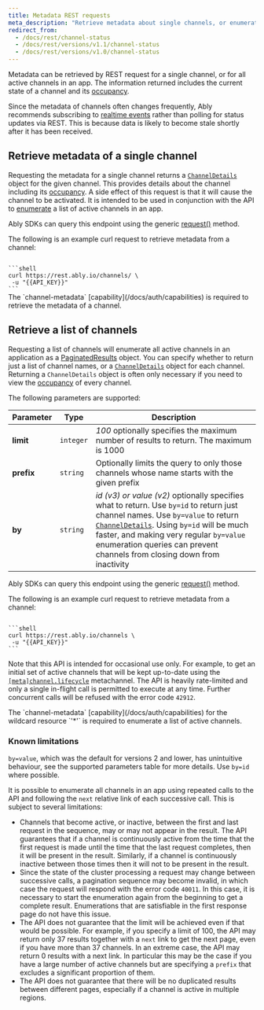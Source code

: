 ```yaml
---
title: Metadata REST requests
meta_description: "Retrieve metadata about single channels, or enumerate through all active channels via REST requests."
redirect_from:
  - /docs/rest/channel-status
  - /docs/rest/versions/v1.1/channel-status
  - /docs/rest/versions/v1.0/channel-status
---
```


Metadata can be retrieved by REST request for a single channel, or for all active channels in an app. The information returned includes the current state of a channel and its [occupancy](/docs/presence-occupancy/occupancy).

Since the metadata of channels often changes frequently, Ably recommends subscribing to [realtime events](/docs/metadata-stats/metadata/subscribe) rather than polling for status updates via REST. This is because data is likely to become stale shortly after it has been received.

## Retrieve metadata of a single channel <a id="single"/>

Requesting the metadata for a single channel returns a [`ChannelDetails`](/docs/api/realtime-sdk/channel-metadata#channel-details) object for the given channel. This provides details about the channel including its [occupancy](/docs/presence-occupancy/occupancy). A side effect of this request is that it will cause the channel to be activated. It is intended to be used in conjunction with the API to [enumerate](#enumerate) a list of active channels in an app.

Ably SDKs can query this endpoint using the generic [request()](/docs/api/rest-sdk#request) method.

The following is an example curl request to retrieve metadata from a channel:

<Code>
```shell
curl https://rest.ably.io/channels/<channelId> \
 -u "{{API_KEY}}"
```
</Code>

<Aside data-type='important'>
The `channel-metadata` [capability](/docs/auth/capabilities) is required to retrieve the metadata of a channel.
</Aside>

## Retrieve a list of channels <a id="enumerate"/>

Requesting a list of channels will enumerate all active channels in an application as a [PaginatedResults](/docs/api/rest-sdk/types#paginated-result) object. You can specify whether to return just a list of channel names, or a [`ChannelDetails`](/docs/api/realtime-sdk/channel-metadata#channel-details) object for each channel. Returning a `ChannelDetails` object is often only necessary if you need to view the [occupancy](/docs/presence-occupancy/occupancy) of every channel.

The following parameters are supported:

| Parameter | Type | Description |
|-----------|------|-------------|
| **limit** | `integer` | *100* optionally specifies the maximum number of results to return. The maximum is 1000 |
| **prefix** | `string` | Optionally limits the query to only those channels whose name starts with the given prefix |
| **by** | `string` | *id (v3) or value (v2)* optionally specifies what to return. Use `by=id` to return just channel names. Use `by=value` to return [`ChannelDetails`](/docs/api/realtime-sdk/channel-metadata#channel-details). Using `by=id` will be much faster, and making very regular `by=value` enumeration queries can prevent channels from closing down from inactivity |

Ably SDKs can query this endpoint using the generic [request()](/docs/api/rest-sdk#request) method.

The following is an example curl request to retrieve metadata from a channel:

<Code>
```shell
curl https://rest.ably.io/channels \
 -u "{{API_KEY}}"
```
</Code>

Note that this API is intended for occasional use only. For example, to get an initial set of active channels that will be kept up-to-date using the [`[meta]channel.lifecycle`](/docs/metadata-stats/metadata/subscribe#channel-lifecycle) metachannel. The API is heavily rate-limited and only a single in-flight call is permitted to execute at any time. Further concurrent calls will be refused with the error code `42912`.

<Aside data-type='important'>
The `channel-metadata` [capability](/docs/auth/capabilities) for the wildcard resource `'*'` is required to enumerate a list of active channels.
</Aside>

### Known limitations <a id="limitations"/>

`by=value`, which was the default for versions 2 and lower, has unintuitive behaviour, see the supported parameters table for more details. Use `by=id` where possible.

It is possible to enumerate all channels in an app using repeated calls to the API and following the `next` relative link of each successive call. This is subject to several limitations:

* Channels that become active, or inactive, between the first and last request in the sequence, may or may not appear in the result. The API guarantees that if a channel is continuously active from the time that the first request is made until the time that the last request completes, then it will be present in the result. Similarly, if a channel is continuously inactive between those times then it will not to be present in the result.
* Since the state of the cluster processing a request may change between successive calls, a pagination sequence may become invalid, in which case the request will respond with the error code `40011`. In this case, it is necessary to start the enumeration again from the beginning to get a complete result. Enumerations that are satisfiable in the first response page do not have this issue.
* The API does not guarantee that the limit will be achieved even if that would be possible. For example, if you specify a limit of 100, the API may return only 37 results together with a `next` link to get the next page, even if you have more than 37 channels. In an extreme case, the API may return 0 results with a next link. In particular this may be the case if you have a large number of active channels but are specifying a `prefix` that excludes a significant proportion of them.
* The API does not guarantee that there will be no duplicated results between different pages, especially if a channel is active in multiple regions.
